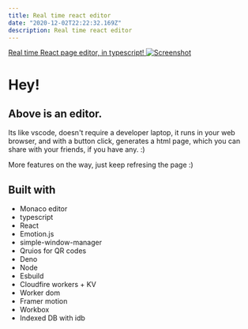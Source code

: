 ```yaml
---
title: Real time react editor
date: "2020-12-02T22:22:32.169Z"
description: Real time react editor
---
```


[Real time React page editor, in typescript! ![Screenshot](./screenshot-2020-12-02.png)](https://code.zed.vision)

# Hey!

## Above is an editor. 

Its like vscode, doesn't require a developer laptop, it runs in your web browser, and with a button click, generates a html page, which you can share with your friends, if you have any. :)

More features on the way, just keep refresing the page :)

## Built with
- Monaco editor
- typescript
- React
- Emotion.js
- simple-window-manager
- Qruios for QR codes
- Deno
- Node
- Esbuild
- Cloudfire workers + KV
- Worker dom 
- Framer motion
- Workbox
- Indexed DB with idb




